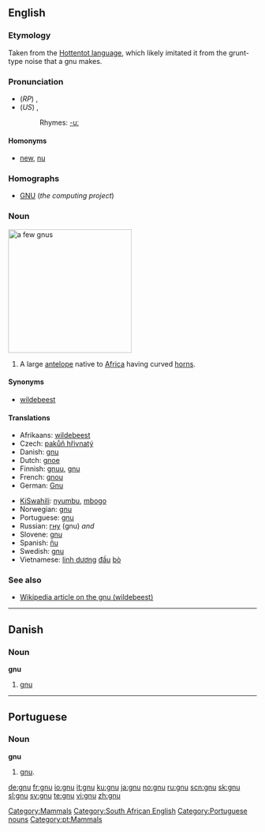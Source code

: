 {{see|Gnu|GNU}}
==English==

===Etymology===
Taken from the [[w:Hottentot language|Hottentot language]], which likely imitated it from the grunt-type noise that a gnu makes.

===Pronunciation===
*(''RP'') {{IPA|/njuː/}}, {{SAMPA|/nju:/}}
*(''US'') {{IPA|/nuː/}}, {{SAMPA|/nu:/}}
*:Rhymes: [[Rhymes:English:-uː|-uː]]

====Homonyms====
{{rfc-level|Homonyms at L4+ not in L3 POS section}}
* [[new]], [[nu]]

===Homographs===
*[[GNU]] (''the computing project'')

===Noun===
[[Image:Gnou_02_2005-07-01.jpg|thumb|right|250px|a few gnus]]
{{en-noun}}

# A large [[antelope]] native to [[Africa]] having curved [[horn]]s.

====Synonyms====
*[[wildebeest]]

====Translations====
{{trans-top|large antelope}}
*Afrikaans: [[wildebeest]]
*Czech: [[pakůň hřivnatý]]
*Danish: [[#Danish|gnu]] {{c}}
*Dutch: [[gnoe]] {{m}}
*Finnish: [[gnuu]], [[#Finnish|gnu]]
*French: [[gnou]] {{m}}
*German: [[Gnu]] {{n}}
{{trans-mid}}
*[[KiSwahili]]: [[nyumbu]], [[mbogo]]
*Norwegian: [[#Norwegian|gnu]] {{m}}
*Portuguese: [[#Portuguese|gnu]] {{m}}
*Russian: [[гну]] (gnu) {{f}} ''and'' {{m}}
*Slovene: [[#Slovene|gnu]] {{m}}
*Spanish: [[ñu]] {{m}}
*Swedish: [[#Swedish|gnu]] {{c}}
*Vietnamese: [[linh dương]] [[đầu]] [[bò]]
{{trans-bottom}}

===See also===
*[[w:wildebeest|Wikipedia article on the gnu (wildebeest)]]

[[Category:Mammals]]
[[Category:South African English]]

----

==Danish==

===Noun===
'''gnu'''

# [[#English|gnu]]

----

==Portuguese==

===Noun===
'''gnu''' {{m}}

# [[#English|gnu]].

[[Category:Portuguese nouns]]
[[Category:pt:Mammals]]

[[de:gnu]]
[[fr:gnu]]
[[io:gnu]]
[[it:gnu]]
[[ku:gnu]]
[[ja:gnu]]
[[no:gnu]]
[[ru:gnu]]
[[scn:gnu]]
[[sk:gnu]]
[[sl:gnu]]
[[sv:gnu]]
[[te:gnu]]
[[vi:gnu]]
[[zh:gnu]]